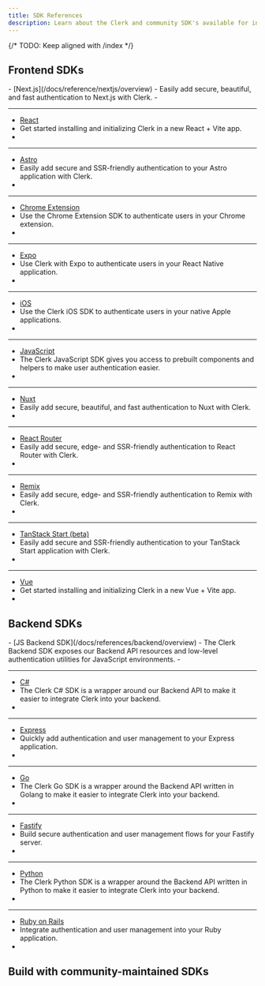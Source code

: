 ```yaml
---
title: SDK References
description: Learn about the Clerk and community SDK's available for integrating Clerk into your application.
---
```


{/* TODO: Keep aligned with /index */}

## Frontend SDKs

<Cards>
  - [Next.js](/docs/reference/nextjs/overview)
  - Easily add secure, beautiful, and fast authentication to Next.js with Clerk.
  - <Icon name="nextjs" />

  ---

  - [React](/docs/reference/react/overview)
  - Get started installing and initializing Clerk in a new React + Vite app.
  - <Icon name="react" />

  ---

  - [Astro](/docs/reference/astro/overview)
  - Easily add secure and SSR-friendly authentication to your Astro application with Clerk.
  - <Icon name="astro" />

  ---

  - [Chrome Extension](/docs/reference/chrome-extension/overview)
  - Use the Chrome Extension SDK to authenticate users in your Chrome extension.
  - <Icon name="chrome" />

  ---

  - [Expo](/docs/reference/expo/overview)
  - Use Clerk with Expo to authenticate users in your React Native application.
  - <Icon name="expo" />

  ---

  - [iOS](/docs/reference/ios/overview)
  - Use the Clerk iOS SDK to authenticate users in your native Apple applications.
  - <Icon name="apple" />

  ---

  - [JavaScript](/docs/reference/javascript/overview)
  - The Clerk JavaScript SDK gives you access to prebuilt components and helpers to make user authentication easier.
  - <Icon name="javascript" />

  ---

  - [Nuxt](/docs/reference/nuxt/overview)
  - Easily add secure, beautiful, and fast authentication to Nuxt with Clerk.
  - <Icon name="nuxt" />

  ---

  - [React Router](/docs/reference/react-router/overview)
  - Easily add secure, edge- and SSR-friendly authentication to React Router with Clerk.
  - <Icon name="react-router" />

  ---

  - [Remix](/docs/reference/remix/overview)
  - Easily add secure, edge- and SSR-friendly authentication to Remix with Clerk.
  - <Icon name="remix" />

  ---

  - [TanStack Start (beta)](/docs/references/tanstack-start/overview)
  - Easily add secure and SSR-friendly authentication to your TanStack Start application with Clerk.
  - <Icon name="tanstack" />

  ---

  - [Vue](/docs/reference/vue/overview)
  - Get started installing and initializing Clerk in a new Vue + Vite app.
  - <Icon name="vue" />
</Cards>

## Backend SDKs

<Cards>
  - [JS Backend SDK](/docs/references/backend/overview)
  - The Clerk Backend SDK exposes our Backend API resources and low-level authentication utilities for JavaScript environments.
  - <Icon name="clerk" />

  ---

  - [C#](https://github.com/clerk/clerk-sdk-csharp/blob/main/README.md)
  - The Clerk C# SDK is a wrapper around our Backend API to make it easier to integrate Clerk into your backend.
  - <Icon name="csharp" />

  ---

  - [Express](/docs/reference/express/overview)
  - Quickly add authentication and user management to your Express application.
  - <Icon name="expressjs" />

  ---

  - [Go](/docs/reference/go/overview)
  - The Clerk Go SDK is a wrapper around the Backend API written in Golang to make it easier to integrate Clerk into your backend.
  - <Icon name="go" />

  ---

  - [Fastify](/docs/reference/fastify/overview)
  - Build secure authentication and user management flows for your Fastify server.
  - <Icon name="fastify" />

  ---

  - [Python](https://github.com/clerk/clerk-sdk-python/blob/main/README.md)
  - The Clerk Python SDK is a wrapper around the Backend API written in Python to make it easier to integrate Clerk into your backend.
  - <Icon name="python" />

  ---

  - [Ruby on Rails](/docs/reference/ruby/overview)
  - Integrate authentication and user management into your Ruby application.
  - <Icon name="ruby" />
</Cards>

## Build with community-maintained SDKs

<Include src="_partials/community-sdks" />

<Include src="_partials/help" />
